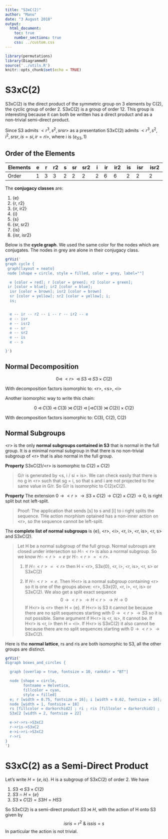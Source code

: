 ```yaml
---
title: "S3xC(2)"
author: "Manu"
date: "3 August 2018"
output: 
  html_document:
    toc: true
    number_sections: true
    css: ../custom.css
---
```


```r
library(permutations)
library(DiagrammeR)
source('../utils.R')
knitr::opts_chunk$set(echo = TRUE)
```

# S3xC(2)

S3xC(2) is the direct product of the symmetric group on 3 elements by C(2), the cyclic group of order 2. S3xC(2) is a group of order 12. This group is interesting because it can both be written has a direct product and as a non-trivial semi-direct product.

Since S3 admits $<r^3, s^2, srsr>$ as a presentation
S3xC(2) admits $<r^3, s^2, i^2, srsr, is = si, ir = ri>$, where i is $(e_{S3}, 1)$

## Order of the Elements

| Elements | e | r | r2 | s | sr | sr2 | i | ir | ir2 | is | isr | isr2 |
|----------|---|---|----|---|----|-----|---|----|-----|----|-----|------|
| Order    | 1 | 3 | 3  | 2 | 2  | 2   | 2 | 6  | 6   | 2  | 2   | 2    |

The **conjugacy classes** are:

1.  {e}
2.  {r, r2}
3.  {ir, ir2}
4.  {i}
5.  {s}
6.  {sr, sr2}
7.  {is}
8.  {isr, isr2}

Below is the **cycle graph**. We used the same color for the nodes which are conjugates. The nodes in grey are alone in their conjugacy class.
```r
grViz('
graph cycle {
 graph[layout = neato]
 node [shape = circle, style = filled, color = grey, label=""]

  e [color = red]; r [color = green]; r2 [color = green]; 
 ir [color = blue]; ir2 [color = blue];
  isr [color = brown]; isr2 [color = brown]
  sr [color = yellow]; sr2 [color = yellow]; i; 
  is; 


  e -- ir -- r2 -- i -- r -- ir2 -- e
  e -- isr
  e -- isr2
  e -- sr
  e -- sr2
  e -- is
  e -- s

}')
```

## Normal Decomposition

$$0 \lhd \ <r> \ \lhd S3 \lhd S3 \times C(2)$$

With decomposition factors isomorphic to: \<r\>, \<s\>, \<i\>

Another isomorphic way to write this chain:

$$0 \lhd C(3) \lhd C(3) \rtimes C(2) \lhd [\lhd C(3) \rtimes C(2)] \times C(2)$$

With decomposition factors isomorphic to: C(3), C(2), C(2)

## Normal Subgroups

\<r\> is the only **normal subgroups contained in S3** that is normal in the full group.
It is a minimal normal subgroup in that there is no non-trivial subgroup of \<r\> that is also normal in the full group.

**Property** S3xC(2)/\<r\> is isomorphic to $C(2) \times C(2)$

> G/r is generated by \<s, i / si = is\>. We can check easily that there is no g in \<r\> such that sg = i, so that s and i are not projected to the same value in G/r.
So G/r is isomorphic to C(2)xC(2).

**Property** The extension $0 \rightarrow <r> \rightarrow S3\times C(2) \rightarrow C(2) \times C(2) \rightarrow 0$, is right split but not left-split.

> Proof: The application that sends [s] to s and [i] to i right splits the sequence. THe action morphism optained has a non-inner action on \<r\>, so the sequence cannot be left-split.

The **complete list of normal subgroups** is {e}, \<r\>, \<i\>, \<r, i\>, \<r, is\>, \<r, s\> and S3xC(2).

> Let H be a normal subgroup of the full group. Normal subroups are closed under intersection so $H \cap <r>$ is also a normal subgroup. So we know $H \cap <r> = {e}$ pr $H \cap <r> = <r>$.
>
1. If $H \cap <r> = <r>$ then H = \<r\>, S3x{0}, \<r, i\>, \<r, is\>, \<r, s\> or S3xC(2)
>
2. If $H \cap <r> = {e}$. Then H\<r\> is a normal subgroup containing \<r\> so it is one of the groups above: \<r\>, S3x{0}, \<r, i\>, \<r, is\> or S3xC(2).
We also get a split exact sequence 
$$0 \rightarrow <r> \rightarrow H<r> \rightarrow H \rightarrow 0$$
If H\<r\> is \<r\> then H = {e}.
If H\<r\> is S3 it cannot be because there are no split sequences starting with $0 \rightarrow <r> \rightarrow S3$ so it is not possible.
Same argument if H\<r\> is \<r, is\>, it cannot be.
If H\<r\> is \<r, i\> then H = \<i\>.
If H\<r\> is S3xC(2) it also cannot be because there are no split sequences starting with $0 \rightarrow <r> \rightarrow S3xC(2)$.

Here is the **normal lattice**, rs and ris are both isomorphic to S3, all the other groups are distinct.

```r
grViz('
digraph boxes_and_circles {

  graph [overlap = true, fontsize = 10, rankdir = "BT"]

  node [shape = circle,
        fontname = Helvetica,
        fillcolor = cyan,
        style = filled]
  e; r [width = 0.75, fontsize = 16]; i [width = 0.62, fontsize = 16];
  node [width = 1, fontsize = 18]
  rs [fillcolor = darkorchid2] ; ri ; ris [fillcolor = darkorchid2] ;
  S3xC2 [width = 2, fontsize = 22]

  e->r->rs->S3xC2
  r->ris->S3xC2
  e->i->ri->S3xC2
  r->ri
}
')
```

# S3xC(2) as a Semi-Direct Product

Let's write $H = \{e, is\}$. H is a subgroup of S3xC(2) of order  2.
We have

1. $S3 \lhd S3 \times C(2)$
2. $S3 \cap H = \{e\}$
3. $S3 \times C(2) = S3H = HS3$

So S3xC(2) is a semi-direct product $S3 \rtimes H$, with the action of H onto S3 given by
$$isris = r^2 \ \& \ issis = s$$
In particular the action is not trivial.

